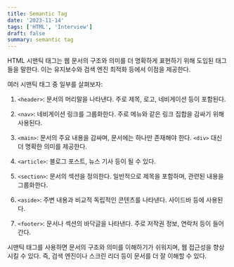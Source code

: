```yaml
---
title: Semantic Tag
date: '2023-11-14'
tags: ['HTML', 'Interview']
draft: false
summary: semantic tag
---
```


HTML 시맨틱 태그는 웹 문서의 구조와 의미를 더 명확하게 표현하기 위해 도입된 태그들을 말한다. 이는 유지보수와 검색 엔진 최적화 등에서 이점을 제공한다.

여러 시맨틱 태그 중 일부를 살펴보자:

1. `<header>`: 문서의 머리말을 나타낸다. 주로 제목, 로고, 네비게이션 등이 포함된다.

2. `<nav>`: 네비게이션 링크를 그룹화한다. 주로 메뉴와 같은 링크 집합을 감싸기 위해 사용된다.

3. `<main>`: 문서의 주요 내용을 감싸며, 문서에는 하나만 존재해야 한다. `<div>` 대신 더 명확한 의미를 제공한다.

4. `<article>`: 블로그 포스트, 뉴스 기사 등이 될 수 있다.

5. `<section>`: 문서의 섹션을 정의한다. 일반적으로 제목을 포함하며, 관련된 내용을 그룹화한다.

6. `<aside>`: 주변 내용과 비교적 독립적인 콘텐츠를 나타낸다. 사이드바 등에 사용된다.

7. `<footer>`: 문서나 섹션의 바닥글을 나타낸다. 주로 저작권 정보, 연락처 등이 들어간다.

시맨틱 태그를 사용하면 문서의 구조와 의미를 이해하기가 쉬워지며, 웹 접근성을 향상시킬 수 있다. 즉, 검색 엔진이나 스크린 리더 등이 문서를 더 잘 이해할 수 있다.
